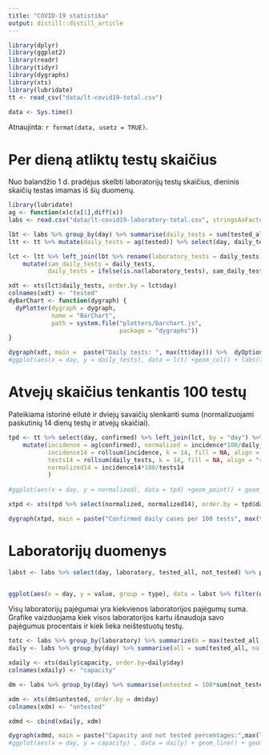 ```yaml
---
title: "COVID-19 statistika"
output: distill::distill_article
---
```


```r
library(dplyr)
library(ggplot2)
library(readr)
library(tidyr)
library(dygraphs)
library(xts)
library(lubridate)
tt <- read_csv("data/lt-covid19-total.csv") 
```

```r
data <- Sys.time()
```

Atnaujinta: `r format(data, usetz = TRUE)`. 


# Per dieną atliktų testų skaičius


Nuo balandžio 1 d. pradėjus skelbti laboratorijų testų skaičius, dieninis skaičių testas imamas iš šių duomenų.

```r
library(lubridate)
ag <- function(x)c(x[1],diff(x))
labs <- read.csv("data/lt-covid19-laboratory-total.csv", stringsAsFactors = FALSE) %>% mutate(day = ymd(day))

lbt <- labs %>% group_by(day) %>% summarise(daily_tests = sum(tested_all))
ltt <- tt %>% mutate(daily_tests = ag(tested)) %>% select(day, daily_tests)

lct <- ltt %>% left_join(lbt %>% rename(laboratory_tests = daily_tests), by = "day") %>% 
    mutate(sam_daily_tests = daily_tests, 
           daily_tests = ifelse(is.na(laboratory_tests), sam_daily_tests, laboratory_tests)) 

xdt <- xts(lct$daily_tests, order.by = lct$day)
colnames(xdt) <- "tested"
dyBarChart <- function(dygraph) {
  dyPlotter(dygraph = dygraph,
            name = "BarChart",
            path = system.file("plotters/barchart.js",
                               package = "dygraphs"))
}

dygraph(xdt, main =  paste("Daily tests: ", max(tt$day))) %>%  dyOptions(colors = RColorBrewer::brewer.pal(3, "Set1")[2]) %>% dyRangeSelector %>% dyBarChart
#ggplot(aes(x = day, y = daily_tests), data = lct) +geom_col() + labs(title = paste("Daily tests: ", max(tt$day)), y="tested")
```

# Atvejų skaičius tenkantis 100 testų

Pateikiama istorinė eilutė ir dviejų savaičių slenkanti suma (normalizuojami paskutinių 14 dienų testų ir atvejų skaičiai).

```r
tpd <- tt %>% select(day, confirmed) %>% left_join(lct, by = "day") %>% 
    mutate(incidence = ag(confirmed), normalized = incidence*100/daily_tests, 
           incidence14 = rollsum(incidence, k = 14, fill = NA, align = "right"),
           tests14 = rollsum(daily_tests, k = 14, fill = NA, align = "right"),
           normalized14 = incidence14*100/tests14
           )  
    
#ggplot(aes(x = day, y = normalized), data = tpd) +geom_point() + geom_line() + labs(title = paste("Confirmed daily cases per 100 tests", max(tt$day)),  y = "")

xtpd <- xts(tpd %>% select(normalized, normalized14), order.by = tpd$day)

dygraph(xtpd, main = paste("Confirmed daily cases per 100 tests", max(tt$day))) %>% dyOptions(colors = RColorBrewer::brewer.pal(3, "Set1")[2:3]) %>% dyRangeSelector 
```



# Laboratorijų duomenys

```r


labst <- labs %>% select(day, laboratory, tested_all, not_tested) %>% pivot_longer(tested_all:not_tested, "type")


ggplot(aes(x = day, y = value, group = type), data = labst %>% filter(day>="2020-10-01")) + geom_col(aes(fill=type),position = "dodge")+ facet_wrap(~laboratory, scales = "free_y")+labs(title = paste("Laboratory tests:",max(labs$day)))+theme_bw() + scale_fill_manual(values = RColorBrewer::brewer.pal(3, "Set1")[1:2])
```




Visų laboratorijų pajėgumai yra kiekvienos laboratorijos pajėgumų suma. Grafike vaizduojama kiek visos laboratorijos kartu išnaudoja savo pajėgumus procentais ir kiek lieka neištestuotų testų.


```r

totc <- labs %>% group_by(laboratory) %>% summarize(m = max(tested_all, na.rm = TRUE)) %>% .$m %>% sum(na.rm = TRUE)
daily <- labs %>% group_by(day) %>% summarise(all = sum(tested_all, na.rm = TRUE)) %>% ungroup %>% mutate(capacity = 100*all/totc)

xdaily <- xts(daily$capacity, order.by=daily$day)
colnames(xdaily) <- "capacity"

dm <- labs %>% group_by(day) %>% summarise(untested = 100*sum(not_tested, na.rm = TRUE)/(sum(tested_all, na.rm = TRUE)+sum(not_tested, na.rm = TRUE)))

xdm <- xts(dm$untested, order.by = dm$day)
colnames(xdm) <- "untested"

xdmd <- cbind(xdaily, xdm)

dygraph(xdmd, main = paste("Capacity and not tested percentages:",max(labs$day)) ) %>% dyOptions(colors = RColorBrewer::brewer.pal(3, "Set1")[2:1]) %>% dyRangeSelector
#ggplot(aes(x = day, y = capacity) , data = daily) + geom_line() + geom_point()+labs(title = paste("Total capacity percentage:",max(labs$day)))
```
